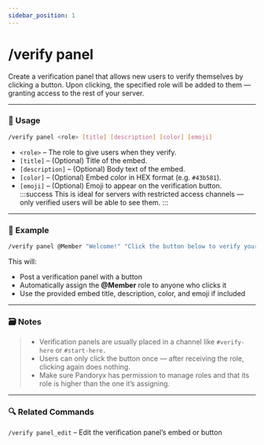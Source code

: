 ```yaml
---
sidebar_position: 1
---
```


# /verify panel

Create a verification panel that allows new users to verify themselves by clicking a button. Upon clicking, the specified role will be added to them — granting access to the rest of your server.

<hr className="md-divider-gradient" />

### 💬 Usage
```bash
/verify panel <role> [title] [description] [color] [emoji]
```
- `<role>` – The role to give users when they verify.
- `[title]` – (Optional) Title of the embed.
- `[description]` – (Optional) Body text of the embed.
- `[color]` – (Optional) Embed color in HEX format (e.g. `#43b581`).
- `[emoji]` – (Optional) Emoji to appear on the verification button.
:::success
This is ideal for servers with restricted access channels — only verified users will be able to see them.
:::

<hr className="md-divider-gradient" />

### 📌 Example
```bash
/verify panel @Member "Welcome!" "Click the button below to verify yourself." #00cc99 ✅
```
This will:
- Post a verification panel with a button
- Automatically assign the **@Member** role to anyone who clicks it
- Use the provided embed title, description, color, and emoji if included

<hr className="md-divider-gradient" />

### 🗃️ Notes
> - Verification panels are usually placed in a channel like `#verify-here` or `#start-here.`
> - Users can only click the button once — after receiving the role, clicking again does nothing.
> - Make sure Pandoryx has permission to manage roles and that its role is higher than the one it’s assigning.

<hr className="md-divider-gradient" />

### 🔍 Related Commands
`/verify panel_edit` – Edit the verification panel’s embed or button